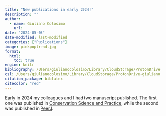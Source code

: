 ```yaml
---
title: "New publications in early 2024!"
description: ""
author:
  - name: Giuliano Colosimo
    url: 
date: "2024-05-03"
date-modified: last-modified
categories: ["Publications"]
image: pinkpoptrend.jpg
format: 
  html:
    toc: true
engine: knitr
bibliography: /Users/giulianocolosimo/Library/CloudStorage/ProtonDrive-giuliano.colosimo@protonmail.com/manuscripts/literature/bibtex/comprehensive_database.bib
csl: /Users/giulianocolosimo/Library/CloudStorage/ProtonDrive-giuliano.colosimo@protonmail.com/manuscripts/literature/bibtex/evolutionary-ecology-research.csl
citation_package: biblatex
citecolor: "red"
---
```


Early in 2024 my colleagues and I had two manuscript published. The first one was published in [Conservation Science and Practice](https://conbio.onlinelibrary.wiley.com/doi/10.1111/csp2.13108), while the second was published in [PeerJ](https://peerj.com/articles/17171/?td=bl).
